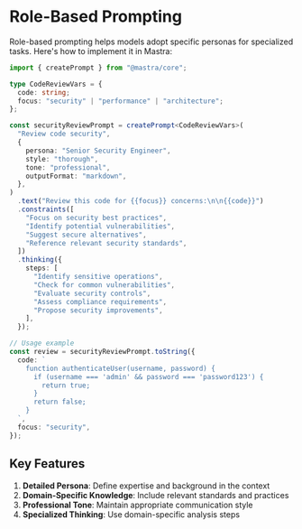 # Role-Based Prompting

Role-based prompting helps models adopt specific personas for specialized tasks. Here's how to implement it in Mastra:

```typescript
import { createPrompt } from "@mastra/core";

type CodeReviewVars = {
  code: string;
  focus: "security" | "performance" | "architecture";
};

const securityReviewPrompt = createPrompt<CodeReviewVars>(
  "Review code security",
  {
    persona: "Senior Security Engineer",
    style: "thorough",
    tone: "professional",
    outputFormat: "markdown",
  },
)
  .text("Review this code for {{focus}} concerns:\n\n{{code}}")
  .constraints([
    "Focus on security best practices",
    "Identify potential vulnerabilities",
    "Suggest secure alternatives",
    "Reference relevant security standards",
  ])
  .thinking({
    steps: [
      "Identify sensitive operations",
      "Check for common vulnerabilities",
      "Evaluate security controls",
      "Assess compliance requirements",
      "Propose security improvements",
    ],
  });

// Usage example
const review = securityReviewPrompt.toString({
  code: `
    function authenticateUser(username, password) {
      if (username === 'admin' && password === 'password123') {
        return true;
      }
      return false;
    }
  `,
  focus: "security",
});
```

## Key Features

1. **Detailed Persona**: Define expertise and background in the context
2. **Domain-Specific Knowledge**: Include relevant standards and practices
3. **Professional Tone**: Maintain appropriate communication style
4. **Specialized Thinking**: Use domain-specific analysis steps
